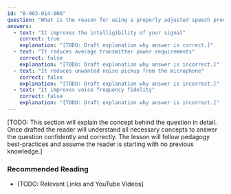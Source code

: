 ```yaml
---
id: "B-003-014-006"
question: "What is the reason for using a properly adjusted speech processor with a single-sideband voice transmitter?"
answers:
  - text: "It improves the intelligibility of your signal"
    correct: true
    explanation: "[TODO: Draft explanation why answer is correct.]"
  - text: "It reduces average transmitter power requirements"
    correct: false
    explanation: "[TODO: Draft explanation why answer is incorrect.]"
  - text: "It reduces unwanted noise pickup from the microphone"
    correct: false
    explanation: "[TODO: Draft explanation why answer is incorrect.]"
  - text: "It improves voice frequency fidelity"
    correct: false
    explanation: "[TODO: Draft explanation why answer is incorrect.]"
---
```


[TODO: This section will explain the concept behind the question in detail. Once drafted the reader will understand all necessary concepts to answer the question confidently and correctly. The lesson will follow pedagogy best-practices and assume the reader is starting with no previous knowledge.]

### Recommended Reading

- [TODO: Relevant Links and YouTube Videos]
